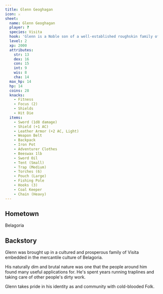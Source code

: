 ```yaml
---
title: Glenn Geoghagan
icon: ⚔️
sheet:
  name: Glenn Geoghagan
  player: ?
  species: Visita
  hook: 'Glenn is a Noble son of a well-established roughskin family of furriers, out to be muscle for protecting their latest outpost in the archipeligo.'
  level: 2
  xp: 2000
  attributes:
    str: 13
    dex: 16
    con: 15
    int: 9
    wis: 8
    cha: 14
  max_hp: 14
  hp: 14
  coins: 28
  knacks:
    - Fitness
    - Focus (2)
    - Shields
    - Hit Die
  items:
    - Sword (1d8 damage)
    - Shield (+1 AC)
    - Leather Armor (+2 AC, Light)
    - Weapon Belt
    - Backpack
    - Iron Pot
    - Adventurer Clothes
    - Beeswax 1lb
    - Sword Oil
    - Tent (Small)
    - Trap (Medium)
    - Torches (6)
    - Pouch (Large)
    - Fishing Pole
    - Hooks (3)
    - Coal Keeper
    - Chain (Heavy)
---
```


## Hometown

Belagoria

## Backstory

Glenn was brought up in a cultured and prosperous family of Visita embedded in
the mercantile culture of Belagoria.

His naturally dim and brutal nature was one that the people around him found many
useful applications for. He's spent years running traplines and taking care of
other people's dirty work.

Glenn takes pride in his identity as and community with cold-blooded Folk.
